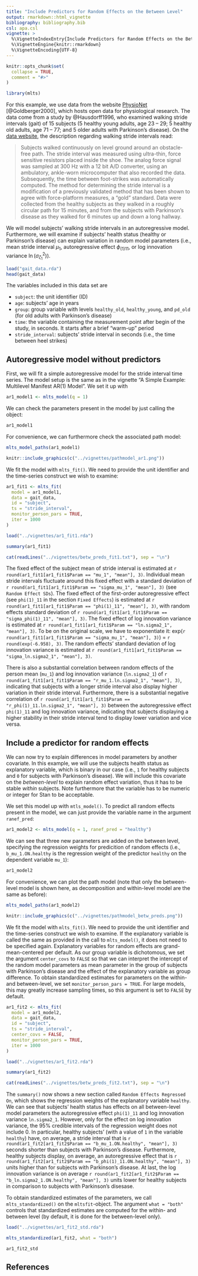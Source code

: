 ```yaml
---
title: "Include Predictors for Random Effects on the Between Level"
output: rmarkdown::html_vignette
bibliography: bibliography.bib
csl: apa.csl
vignette: >
  %\VignetteIndexEntry{Include Predictors for Random Effects on the Between Level}
  %\VignetteEngine{knitr::rmarkdown}
  %\VignetteEncoding{UTF-8}
---
```


```r
knitr::opts_chunk$set(
  collapse = TRUE,
  comment = "#>"
)
```

```r
library(mlts)
```

For this example, we use data from the website [PhysioNet](https://physionet.org/) [@Goldberger2000], which hosts open data for physiological research. The data come from a study by @Hausdorff1996, who examined walking stride intervals (gait) of 15 subjects (5 healthy young adults, age 23 -- 29; 5 healthy old adults, age 71 -- 77; and 5 older adults with Parkinson's disease). On the [data website](https://physionet.org/content/gaitdb/1.0.0/), the description regarding walking stride intervals read:

> Subjects walked continuously on level ground around an obstacle-free path. The stride interval was measured using ultra-thin, force sensitive resistors placed inside the shoe. The analog force signal was sampled at 300 Hz with a 12 bit A/D converter, using an ambulatory, ankle-worn microcomputer that also recorded the data. Subsequently, the time between foot-strikes was automatically computed. The method for determining the stride interval is a modification of a previously validated method that has been shown to agree with force-platform measures, a “gold” standard.
Data were collected from the healthy subjects as they walked in a roughly circular path for 15 minutes, and from the subjects with Parkinson’s disease as they walked for 6 minutes up and down a long hallway.

We will model subjects' walking stride intervals in an autoregressive model. Furthermore, we will examine if subjects' health status (healthy or Parkinson's disease) can explain variation in random model parameters (i.e., mean stride interval $\mu_1$, autoregressive effect $\phi_{(1)11}$, or log innovation variance $\ln(\sigma^2_{\zeta_{1}})$).

```r
load("gait_data.rda")
head(gait_data)
```

The variables included in this data set are

* `subject`: the unit identifier (ID)
* `age`: subjects' age in years
* `group`: group variable with levels `healthy_old`, `healthy_young`, and `pd_old` (for old adults with Parkinson's disease)
* `time`: the variable containing the measurement point after begin of the study, in seconds. It starts after a brief "warm-up" period 
* `stride_interval`: subjects' stride interval in seconds (i.e., the time between heel strikes)

## Autoregressive model without predictors

First, we will fit a simple autoregressive model for the stride interval time series. The model setup is the same as in the vignette "A Simple Example: Multilevel Manifest AR(1) Model". We set it up with

```r
ar1_model1 <- mlts_model(q = 1)
```

We can check the parameters present in the model by just calling the object:

```r
ar1_model1
```

For convenience, we can furthermore check the associated path model:

```r
mlts_model_paths(ar1_model1)
```

```r
knitr::include_graphics(c("../vignettes/pathmodel_ar1.png"))
```

We fit the model with `mlts_fit()`. We need to provide the unit identifier and the time-series construct we wish to examine:

```r
ar1_fit1 <- mlts_fit(
  model = ar1_model1,
  data = gait_data,
  id = "subject",
  ts = "stride_interval",
  monitor_person_pars = TRUE,
  iter = 1000
)
```

```r
load("../vignettes/ar1_fit1.rda")
```


```r
summary(ar1_fit1)
```

```r
cat(readLines("../vignettes/betw_preds_fit1.txt"), sep = "\n")
```

The fixed effect of the subject mean of stride interval is estimated at `r round(ar1_fit1[ar1_fit1$Param == "mu_1", "mean"], 3)`.
Individual mean stride intervals fluctuate around this fixed effect with a standard deviation of `r round(ar1_fit1[ar1_fit1$Param == "sigma_mu_1", "mean"], 3)` (see `Random Effect SDs`).
The fixed effect of the first-order autoregressive effect (see `phi(1)_11` in the section `Fixed Effects`) is estimated at `r round(ar1_fit1[ar1_fit1$Param == "phi(1)_11", "mean"], 3)`, with random effects standard deviation of `r round(ar1_fit1[ar1_fit1$Param == "sigma_phi(1)_11", "mean"], 3)`.
The fixed effect of log innovation variance is estimated at `r round(ar1_fit1[ar1_fit1$Param == "ln.sigma2_1", "mean"], 3)`.
To be on the original scale, we have to exponentiate it: exp(`r round(ar1_fit1[ar1_fit1$Param == "sigma_mu_1", "mean"], 3)`) = `r round(exp(-6.958), 3)`.
The random effects' standard deviation of log innovation variance is estimated at `r round(ar1_fit1[ar1_fit1$Param == "sigma_ln.sigma2_1", "mean"], 3)`.

There is also a substantial correlation between random effects of the person mean (`mu_1`) and log innovation variance (`ln.sigma2_1`) of `r round(ar1_fit1[ar1_fit1$Param == "r_mu_1.ln.sigma2_1", "mean"], 3)`, indicating that subjects with a longer stride interval also display higher variation in their stride interval.
Furthermore, there is a substantial negative correlation of `r round(ar1_fit1[ar1_fit1$Param == "r_phi(1)_11.ln.sigma2_1", "mean"], 3)` between the autoregressive effect `phi(1)_11` and log innovation variance, indicating that subjects displaying a higher stability in their stride interval tend to display lower variation and vice versa.

## Include a predictor for random effects

We can now try to explain differences in model parameters by another covariate.
In this example, we will use the subjects health status as explanatory variable, which is binary in our case (i.e., `1` for healthy subjects and `0` for subjects with Parkinson's disease).
We will include this covariate on the *between-level* to explain random effect variation, thus it has to be stable *within* subjects.
Note furthermore that the variable has to be numeric or integer for Stan to be acceptable.

We set this model up with `mtls_model()`.
To predict all random effects present in the model, we can just provide the variable name in the argument `ranef_pred`:

```r
ar1_model2 <- mlts_model(q = 1, ranef_pred = "healthy")
```

We can see that three new parameters are added on the between level, specifying the regression weights for predicition of random effects (i.e., `b_mu_1.ON.healthy` is the regression weight of the predictor `healthy` on the dependent variable `mu_1`):

```r
ar1_model2
```

For convenience, we can plot the path model (note that only the between-level model is shown here, as decomposition and within-level model are the same as before):

```r
mlts_model_paths(ar1_model2)
```

```r
knitr::include_graphics(c("../vignettes/pathmodel_betw_preds.png"))
```

We fit the model with `mlts_fit()`.
We need to provide the unit identifier and the time-series construct we wish to examine.
If the explanatory variable is called the same as provided in the call to `mlts_model()`, it does not need to be specified again.
Explanatory variables for random effects are grand-mean-centered per default.
As our group variable is dichotomous, we set the argument `center_covs` to `FALSE` so that we can interpret the intercept of the random model parameters as mean parameter in the group of subjects with Parkinson's disease and the effect of the explanatory variable as group difference.
To obtain standardized estimates for parameters on the within- and between-level, we set `monitor_person_pars = TRUE`.
For large models, this may greatly increase sampling times, so this argument is set to `FALSE` by default.

```r
ar1_fit2 <- mlts_fit(
  model = ar1_model2,
  data = gait_data,
  id = "subject",
  ts = "stride_interval",
  center_covs = FALSE,
  monitor_person_pars = TRUE,
  iter = 1000
)
```

```r
load("../vignettes/ar1_fit2.rda")
```

```r
summary(ar1_fit2)
```

```r
cat(readLines("../vignettes/betw_preds_fit2.txt"), sep = "\n")
```

The `summary()` now shows a new section called `Random Effects Regressed On`, which shows the regression weights of the explanatory variable `healthy`.
We can see that subjects' health status has effects on all between-level model parameters the autoregressive effect `phi(1)_11` and log innovation variance `ln.sigma2_1`.
However, only for the effect on log innovation variance, the 95% credible intervals of the regression weight does not include 0.
In particular, healthy subjects' (with a value of `1` in the variable `healthy`) have, on average, a stride interval that is `r round(ar1_fit2[ar1_fit2$Param == "b_mu_1.ON.healthy", "mean"], 3)` seconds shorter than subjects with Parkinson's disease.
Furthermore, healthy subjects  display, on average, an autoregressive effect that is `r round(ar1_fit2[ar1_fit2$Param == "b_phi(1)_11.ON.healthy", "mean"], 3)` units higher than for subjects with Parkinson's disease.
At last, the log innovation variance is on average `r round(ar1_fit2[ar1_fit2$Param == "b_ln.sigma2_1.ON.healthy", "mean"], 3)` units lower for healthy subjects in comparison to subjects with Parkinson's disesase.

To obtain standardized estimates of the parameters, we call `mlts_standardized()` on the `mltsfit`-object.
The argument `what = "both"` controls that standardized estimates are computed for the within- and between level (by default, it is done for the between-level only).

```r
load("../vignettes/ar1_fit2_std.rda")
```

```r
mlts_standardized(ar1_fit2, what = "both")
```

```r
ar1_fit2_std
```

## References
